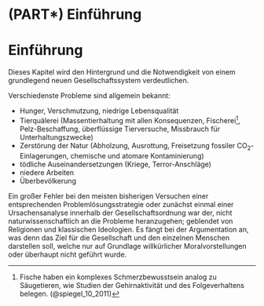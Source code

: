 # (PART\*) Einführung {-}

# Einführung {-#chap-introduction}

Dieses Kapitel wird den Hintergrund und die Notwendigkeit von einem grundlegend neuen Gesellschaftssystem verdeutlichen.

Verschiedenste Probleme sind allgemein bekannt:

- Hunger, Verschmutzung, niedrige Lebensqualität
- Tierquälerei (Massentierhaltung mit allen Konsequenzen,
Fischerei^[Fische haben ein komplexes Schmerzbewusstsein analog zu Säugetieren, wie Studien der Gehirnaktivität
und des Folgeverhaltens belegen. (@spiegel_10_2011)],
Pelz-Beschaffung, überflüssige Tierversuche, Missbrauch für Unterhaltungszwecke)
- Zerstörung der Natur (Abholzung, Ausrottung, Freisetzung fossiler CO~2~-Einlagerungen, chemische und atomare Kontaminierung)
- tödliche Auseinandersetzungen (Kriege, Terror-Anschläge)
- niedere Arbeiten
- Überbevölkerung

Ein großer Fehler bei den meisten bisherigen Versuchen einer entsprechenden Problemlösungsstrategie
oder zunächst einmal einer Ursachensanalyse innerhalb der Gesellschaftsordnung war der,
nicht naturwissenschaftlich an die Probleme heranzugehen; geblendet von Religionen und klassischen Ideologien.
Es fängt bei der Argumentation an, was denn das Ziel für die Gesellschaft und den einzelnen Menschen darstellen soll,
welche nur auf Grundlage willkürlicher Moralvorstellungen oder überhaupt nicht geführt wurde.
